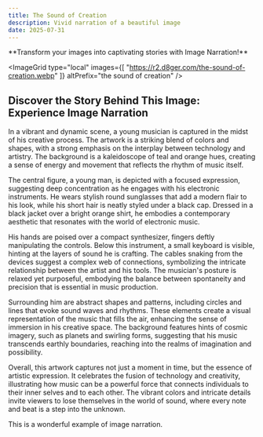 ```yaml
---
title: The Sound of Creation
description: Vivid narration of a beautiful image
date: 2025-07-31
---
```


<Callout type="success">
  **Transform your images into captivating stories with Image Narration!**
  <GradientButton
    title="Get Started for Free"
    href="https://imagenarration.com/en"
    align="center"
  />
</Callout>

<ImageGrid 
type="local"
images={[
  "https://r2.d8ger.com/the-sound-of-creation.webp"
]} 
altPrefix="the sound of creation"
/>

## Discover the Story Behind This Image: Experience Image Narration

In a vibrant and dynamic scene, a young musician is captured in the midst of his creative process. The artwork is a striking blend of colors and shapes, with a strong emphasis on the interplay between technology and artistry. The background is a kaleidoscope of teal and orange hues, creating a sense of energy and movement that reflects the rhythm of music itself.

The central figure, a young man, is depicted with a focused expression, suggesting deep concentration as he engages with his electronic instruments. He wears stylish round sunglasses that add a modern flair to his look, while his short hair is neatly styled under a black cap. Dressed in a black jacket over a bright orange shirt, he embodies a contemporary aesthetic that resonates with the world of electronic music.

His hands are poised over a compact synthesizer, fingers deftly manipulating the controls. Below this instrument, a small keyboard is visible, hinting at the layers of sound he is crafting. The cables snaking from the devices suggest a complex web of connections, symbolizing the intricate relationship between the artist and his tools. The musician's posture is relaxed yet purposeful, embodying the balance between spontaneity and precision that is essential in music production.

Surrounding him are abstract shapes and patterns, including circles and lines that evoke sound waves and rhythms. These elements create a visual representation of the music that fills the air, enhancing the sense of immersion in his creative space. The background features hints of cosmic imagery, such as planets and swirling forms, suggesting that his music transcends earthly boundaries, reaching into the realms of imagination and possibility.

Overall, this artwork captures not just a moment in time, but the essence of artistic expression. It celebrates the fusion of technology and creativity, illustrating how music can be a powerful force that connects individuals to their inner selves and to each other. The vibrant colors and intricate details invite viewers to lose themselves in the world of sound, where every note and beat is a step into the unknown.

This is a wonderful example of image narration.


